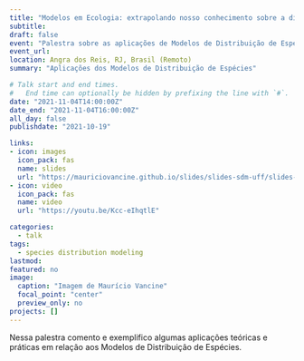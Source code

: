 ```yaml
---
title: "Modelos em Ecologia: extrapolando nosso conhecimento sobre a distribuição das espécies"
subtitle: 
draft: false
event: "Palestra sobre as aplicações de Modelos de Distribuição de Espécies à convite do Prof. Jackson Martins Rodrigues (UFF)"
event_url: 
location: Angra dos Reis, RJ, Brasil (Remoto)
summary: "Aplicações dos Modelos de Distribuição de Espécies"

# Talk start and end times.
#   End time can optionally be hidden by prefixing the line with `#`.
date: "2021-11-04T14:00:00Z"
date_end: "2021-11-04T16:00:00Z"
all_day: false
publishdate: "2021-10-19"

links:
- icon: images
  icon_pack: fas
  name: slides
  url: "https://mauriciovancine.github.io/slides/slides-sdm-uff/slides-sdm-uff.html"
- icon: video
  icon_pack: fas
  name: video
  url: "https://youtu.be/Kcc-eIhqtlE"

categories:
  - talk
tags:
  - species distribution modeling
lastmod: 
featured: no
image:
  caption: "Imagem de Maurício Vancine"
  focal_point: "center"
  preview_only: no
projects: []
---
```


Nessa palestra comento e exemplifico algumas aplicações teóricas e práticas em relação aos Modelos de Distribuição de Espécies.
